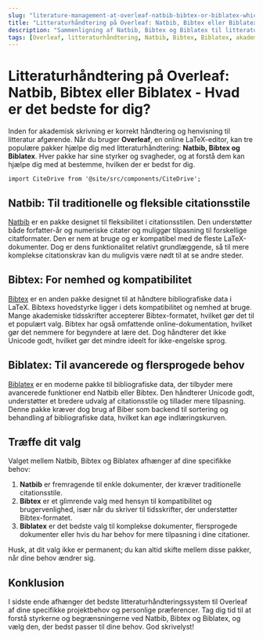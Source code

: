 ```yaml
---
slug: "literature-management-at-overleaf-natbib-bibtex-or-biblatex-which-is-the-best-for-you"
title: "Litteraturhåndtering på Overleaf: Natbib, Bibtex eller Biblatex - Hvad er det bedste for dig?"
description: "Sammenligning af Natbib, Bibtex og Biblatex til litteraturhåndtering på Overleaf, så du kan bestemme den bedste løsning til dine skrivebehov."
tags: [Overleaf, litteraturhåndtering, Natbib, Bibtex, Biblatex, akademisk skrivning, citationshåndtering]
---
```


# Litteraturhåndtering på Overleaf: Natbib, Bibtex eller Biblatex - Hvad er det bedste for dig?

Inden for akademisk skrivning er korrekt håndtering og henvisning til litteratur afgørende. Når du bruger **Overleaf**, en online LaTeX-editor, kan tre populære pakker hjælpe dig med litteraturhåndtering: **Natbib, Bibtex og Biblatex**. Hver pakke har sine styrker og svagheder, og at forstå dem kan hjælpe dig med at bestemme, hvilken der er bedst for dig.

```mdx-code-block
import CiteDrive from '@site/src/components/CiteDrive';
```
<CiteDrive /> 

## Natbib: Til traditionelle og fleksible citationsstile

[Natbib](https://ctan.org/pkg/natbib) er en pakke designet til fleksibilitet i citationsstilen. Den understøtter både forfatter-år og numeriske citater og muliggør tilpasning til forskellige citatformater. Den er nem at bruge og er kompatibel med de fleste LaTeX-dokumenter. Dog er dens funktionalitet relativt grundlæggende, så til mere komplekse citationskrav kan du muligvis være nødt til at se andre steder.

## Bibtex: For nemhed og kompatibilitet

[Bibtex](https://ctan.org/pkg/bibtex) er en anden pakke designet til at håndtere bibliografiske data i LaTeX. Bibtexs hovedstyrke ligger i dets kompatibilitet og nemhed at bruge. Mange akademiske tidsskrifter accepterer Bibtex-formatet, hvilket gør det til et populært valg. Bibtex har også omfattende online-dokumentation, hvilket gør det nemmere for begyndere at lære det. Dog håndterer det ikke Unicode godt, hvilket gør det mindre ideelt for ikke-engelske sprog.

## Biblatex: Til avancerede og flersprogede behov

[Biblatex](https://ctan.org/pkg/biblatex) er en moderne pakke til bibliografiske data, der tilbyder mere avancerede funktioner end Natbib eller Bibtex. Den håndterer Unicode godt, understøtter et bredere udvalg af citationsstile og tillader mere tilpasning. Denne pakke kræver dog brug af Biber som backend til sortering og behandling af bibliografiske data, hvilket kan øge indlæringskurven.

## Træffe dit valg

Valget mellem Natbib, Bibtex og Biblatex afhænger af dine specifikke behov:

1. **Natbib** er fremragende til enkle dokumenter, der kræver traditionelle citationsstile.
2. **Bibtex** er et glimrende valg med hensyn til kompatibilitet og brugervenlighed, især når du skriver til tidsskrifter, der understøtter Bibtex-formatet.
3. **Biblatex** er det bedste valg til komplekse dokumenter, flersprogede dokumenter eller hvis du har behov for mere tilpasning i dine citationer.

Husk, at dit valg ikke er permanent; du kan altid skifte mellem disse pakker, når dine behov ændrer sig.

## Konklusion

I sidste ende afhænger det bedste litteraturhåndteringssystem til Overleaf af dine specifikke projektbehov og personlige præferencer. Tag dig tid til at forstå styrkerne og begrænsningerne ved Natbib, Bibtex og Biblatex, og vælg den, der bedst passer til dine behov. God skrivelyst!